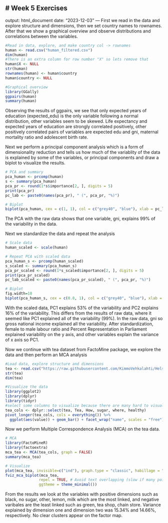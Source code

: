 # Week 5 Exercises
---
output: html_document
date: "2023-12-03"
---
First we read in the data and explore structure and dimensions, then we set country names to rownames. After that we show a graphical overview and observe distributions and correlations between the variables.

```r
#Read in data, explore, and make country col -> rownames
human <- read.csv("human_filtered.csv")
dim(human)
#There is an extra column for row number "X" so lets remove that
human$X <- NULL
str(human)
rownames(human) <- human$country
human$country <- NULL

#Graphical overview
library(GGally) 
ggpairs(human)
summary(human)
```

Observing the results of ggpairs, we see that only expected years of education (expected_edu) is the only variable following a normal distribution, other variables seem to be skewed. Life expectancy and expected years of education are strongly correlated positively, other positively correlated pairs of variables are expected edu and gni, maternal mortality ratio and adolescent birth rate.


Next we perform a principal component analysis which is a form of dimensionality reduction and tells us how much of the variablity of the data is explained by some of the variables, or principal components and draw a biplot to visualize the results.

```r
# PCA and summary
pca_human <- prcomp(human)
s <- summary(pca_human)
pca_pr <- round(1*s$importance[2, ], digits = 5)
print(pca_pr)
pc_lab <- paste0(names(pca_pr), " (", pca_pr, "%)")

# Biplot
biplot(pca_human, cex = c(1, 1), col = c("grey40", "blue"), xlab = pc_lab[1], ylab = pc_lab[2])
```
The PCA with the raw data shows that one variable, gni, explains 99% of the variability in the data. 

Next we standardize the data and repeat the analysis

```r
# Scale data
human_scaled <- scale(human)

# Repeat PCA with scaled data
pca_human_s <- prcomp(human_scaled)
s_scaled <- summary(pca_human_s)
pca_pr_scaled <- round(1*s_scaled$importance[2, ], digits = 5)
print(pca_pr_scaled)
pc_lab_scaled <- paste0(names(pca_pr_scaled), " (", pca_pr, "%)")

# Biplot
fig.width=10
biplot(pca_human_s, cex = c(0.8, 1), col = c("grey40", "blue"), xlab = pc_lab_scaled[1], ylab = pc_lab_scaled[2])

```
With the scaled data, PC1 explains 53% of the variability and PC2 explains 16% of the variability. This differs from the results of raw data, where it seemed like PC1 explained all of the variability (99%). In the raw data, gni so gross national income explained all the variability. After standardization, female to male labour ratio and Percent Representation in Parliament explained variability on the y axis, and other variables explain the variance of x axis so PC1.


Now we continue with tea dataset from FactoMine package, we explore the data and then perform an MCA analysis

```r
#Load data, explore structure and dimensions
tea <- read.csv("https://raw.githubusercontent.com/KimmoVehkalahti/Helsinki-Open-Data-Science/master/datasets/tea.csv", stringsAsFactors = TRUE)
str(tea)
dim(tea)

#Visualize the data
library(ggplot2)
library(dplyr)
library(tidyr)
#select some columns to visualize because there are many hard to visualise and imo some useless columns
tea_cols <- dplyr::select(tea, Tea, How, sugar, where, healthy)
pivot_longer(tea_cols, cols = everything()) %>% 
  ggplot(aes(value)) + geom_bar() + facet_wrap("name", scales = "free") + theme(axis.text.x = element_text(angle = 45, hjust = 1, size = 8))
```

Now we perform Multiple Correspondence Analysis (MCA) on the tea data. 

```r
# MCA
library(FactoMineR)
library(factoextra)
mca_tea <- MCA(tea_cols, graph = FALSE)
summary(mca_tea)

# Visualize
plot(mca_tea, invisible=c("ind"), graph.type = "classic", habillage = "quali")
fviz_mca_biplot(mca_tea, 
               repel = TRUE, # Avoid text overlapping (slow if many point)
               ggtheme = theme_minimal())
```

From the results we look at the variables with positive dimensions such as black, no sugar, other, lemon, milk which are the most linked, and negative varibales are the least linked such as green, tea shop, chain store. Variance explained by dimension one and dimension two was 15.34% and 14.66%, respectively. No clear clusters appear on the factor map. 

